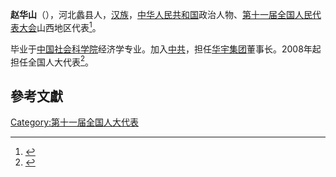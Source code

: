 '''赵华山'''（{{bd|1956年||}}），河北蠡县人，[[汉族|汉族]]，[[中华人民共和国|中华人民共和国]]政治人物、[[第十一届全国人民代表大会|第十一届全国人民代表大会]]山西地区代表<ref>{{cite web|author=新华网|title=第十一届全国人大代表|url=http://news.xinhuanet.com/ziliao/2008-03/03/content_7708230.htm?node=36628|publisher=新华网|accessdate=2014-01-07|archive-date=2014-01-10|archive-url=https://web.archive.org/web/20140110211415/http://news.xinhuanet.com/ziliao/2008-03/03/content_7708230.htm?node=36628|dead-url=no}}</ref>。

毕业于[[中国社会科学院|中国社会科学院]]经济学专业。加入[[中共|中共]]，担任[[华宇集团|华宇集团]]董事长。2008年起担任全国人大代表<ref>{{cite news|title=全国人大代表信息-赵华山|url=http://210.82.31.1:8084/delegate/viewDelegate.action?dbid=110274|accessdate=2013-04-05|newspaper=全国人大网|archive-url=https://web.archive.org/web/20140107054324/http://www.npc.gov.cn/delegate/viewDelegate.action?dbid=110274|archive-date=2014-01-07|dead-url=yes}}</ref>。

==參考文獻==
{{reflist}}
[[Category:第十一届全国人大代表|Category:第十一届全国人大代表]]